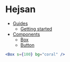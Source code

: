 # Hejsan

- [Guides](guide/readme.mdx)
  - [Getting started](guide/getting-started.mdx)
- [Components](components/readme.mdx)
  - [Box](components/box.mdx)
  - [Button](components/button.mdx)

```jsx edit preview
<Box s={100} bg="coral" />
```
